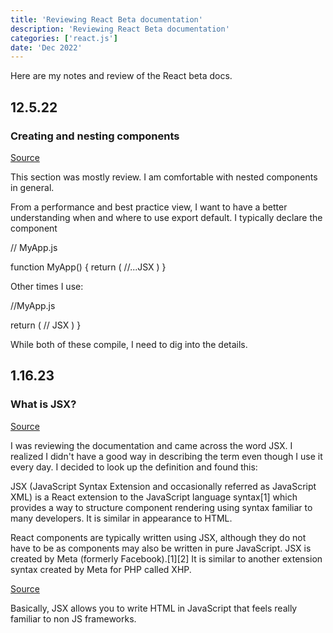 ```yaml
---
title: 'Reviewing React Beta documentation'
description: 'Reviewing React Beta documentation'
categories: ['react.js']
date: 'Dec 2022'
---
```


Here are my notes and review of the React beta docs.

## 12.5.22

### Creating and nesting components

[Source](https://beta.reactjs.org/learn#components)

This section was mostly review. I am comfortable with nested components in general.

From a performance and best practice view, I want to have a better understanding when and where to use export default. I typically declare the component

// MyApp.js

function MyApp() {
return (
//...JSX
)
}


Other times I use:

//MyApp.js

return (
// JSX
)
}

While both of these compile, I need to dig into the details.

## 1.16.23

### What is JSX?

[Source](https://beta.reactjs.org/learn#jsx)

I was reviewing the documentation and came across the word JSX. I realized I didn't have a good way in describing the term even though I use it every day. I decided to look up the definition and found this:

JSX (JavaScript Syntax Extension and occasionally referred as JavaScript XML) is a React extension to the JavaScript language syntax[1] which provides a way to structure component rendering using syntax familiar to many developers. It is similar in appearance to HTML.

React components are typically written using JSX, although they do not have to be as components may also be written in pure JavaScript. JSX is created by Meta (formerly Facebook).[1][2] It is similar to another extension syntax created by Meta for PHP called XHP.

[Source](https://en.wikipedia.org/wiki/JSX)

Basically, JSX allows you to write HTML in JavaScript that feels really familiar to non JS frameworks.
